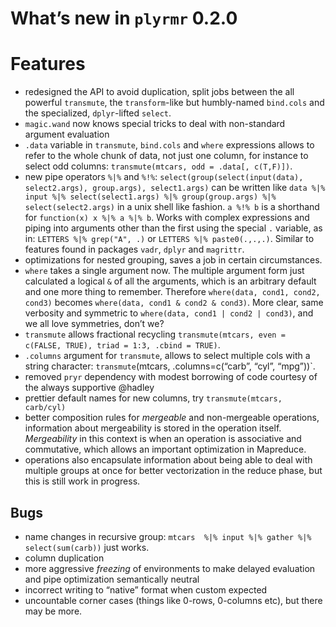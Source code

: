 # What's new in `plyrmr` 0.2.0

# Features
* redesigned the API to avoid duplication, split jobs between the all powerful `transmute`, the `transform`-like but humbly-named `bind.cols` and the specialized, `dplyr`-lifted `select`.
* `magic.wand` now knows special tricks to deal with non-standard argument evaluation
* `.data` variable in `transmute`, `bind.cols` and `where` expressions allows to refer to the whole chunk of data, not just one column, for instance to select odd columns: `transmute(mtcars, odd = .data[, c(T,F)])`.
* new pipe operators `%|%` and `%!%`: `select(group(select(input(data), select2.args), group.args), select1.args)` can be written like `data %|% input %|% select(select1.args) %|% group(group.args) %|% select(select2.args)` in a unix shell like fashion. `a %!% b` is a shorthand for `function(x) x %|% a %|% b`.   Works with complex expressions and piping into arguments other than the first using the special `.` variable, as in: `LETTERS %|% grep("A", .)` or `LETTERS %|% paste0(.,.,.)`. Similar to features found in packages `vadr`, `dplyr` and `magrittr`.
* optimizations for nested grouping, saves a job in certain circumstances.
* `where` takes a single argument now. The multiple argument form just calculated a logical `&` of all the arguments, which is an arbitrary default and one more thing to remember. Therefore `where(data, cond1, cond2, cond3)` becomes `where(data, cond1 & cond2 & cond3)`. More clear, same verbosity and symmetric to `where(data, cond1 | cond2 | cond3)`, and we all love symmetries, don't we?
* `transmute` allows fractional recycling `transmute(mtcars, even = c(FALSE, TRUE), triad = 1:3, .cbind = TRUE)`.
* `.columns` argument for `transmute`, allows to select multiple cols with a string character: `transmute`(mtcars, .columns=c("carb", "cyl", "mpg"))`.
* removed `pryr` dependency with modest borrowing of code courtesy of the always supportive @hadley
* prettier default names for new columns, try `transmute(mtcars, carb/cyl)`
* better composition rules for *mergeable* and non-mergeable operations, information about mergeability is stored in the operation itself. *Mergeability* in this context is when an operation is associative and commutative, which allows an important optimization in Mapreduce.
* operations also encapsulate information about being able to deal with multiple groups at once for better vectorization in the reduce phase, but this is still work in progress.

## Bugs
* name changes in recursive group: `mtcars  %|% input %|% gather %|% select(sum(carb))` just works.
* column duplication
* more aggressive *freezing* of environments to make delayed evaluation and pipe optimization semantically neutral
* incorrect writing to "native" format when custom expected
* uncountable corner cases (things like 0-rows, 0-columns etc), but there may be more.